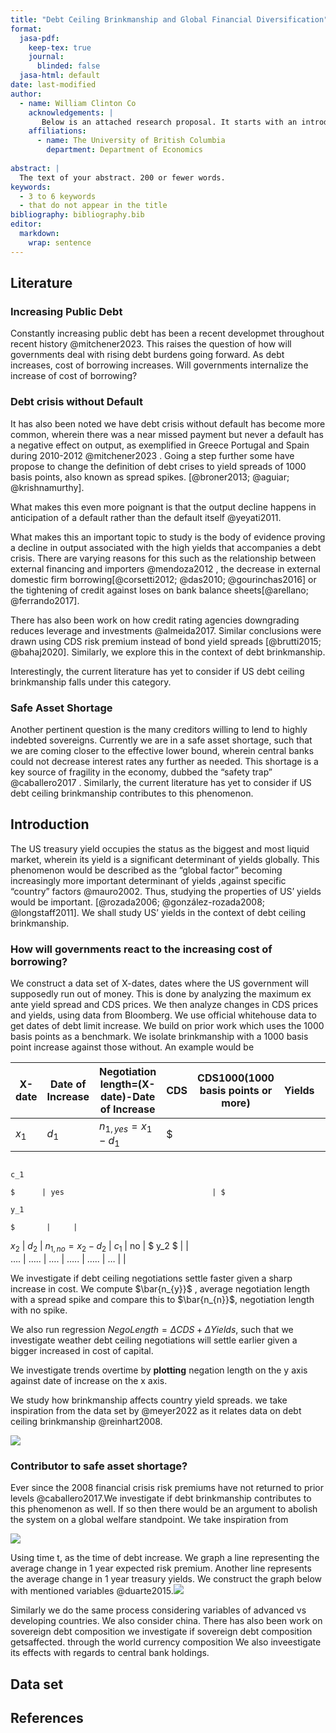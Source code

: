 ```yaml
---
title: "Debt Ceiling Brinkmanship and Global Financial Diversification"
format:
  jasa-pdf:
    keep-tex: true  
    journal:
      blinded: false
  jasa-html: default
date: last-modified
author:
  - name: William Clinton Co
    acknowledgements: | 
       Below is an attached research proposal. It starts with an introduction. Followed by relevant data sets along with proposed methodology. Lastly, a game theory model of debt ceiling brinkmanship is proposed. 
    affiliations:
      - name: The University of British Columbia
        department: Department of Economics
  
abstract: |
  The text of your abstract. 200 or fewer words.
keywords:
  - 3 to 6 keywords
  - that do not appear in the title
bibliography: bibliography.bib  
editor: 
  markdown: 
    wrap: sentence
---
```


## Literature  {#sec-l}

### Increasing Public Debt

Constantly increasing public debt has been a recent developmet throughout recent history @mitchener2023.
This raises the question of how will governments deal with rising debt burdens going forward.
As debt increases, cost of borrowing increases.
Will governments internalize the increase of cost of borrowing?

### Debt crisis without Default

It has also been noted we have debt crisis without default has become more common, wherein there was a near missed payment but never a default has a negative effect on output, as exemplified in Greece Portugal and Spain during 2010-2012 @mitchener2023 .
Going a step further some have propose to change the definition of debt crises to yield spreads of 1000 basis points, also known as spread spikes.
[@broner2013; @aguiar; @krishnamurthy].

What makes this even more poignant is that the output decline happens in anticipation of a default rather than the default itself @yeyati2011.

What makes this an important topic to study is the body of evidence proving a decline in output associated with the high yields that accompanies a debt crisis.
There are varying reasons for this such as the relationship between external financing and importers @mendoza2012 , the decrease in external domestic firm borrowing[@corsetti2012; @das2010; @gourinchas2016] or the tightening of credit against loses on bank balance sheets[@arellano; @ferrando2017].

There has also been work on how credit rating agencies downgrading reduces leverage and investments @almeida2017.
Similar conclusions were drawn using CDS risk premium instead of bond yield spreads [@brutti2015; @bahaj2020].
Similarly, we explore this in the context of debt brinkmanship.

Interestingly, the current literature has yet to consider if US debt ceiling brinkmanship falls under this category.

### Safe Asset Shortage

Another pertinent question is the many creditors willing to lend to highly indebted sovereigns.
Currently we are in a safe asset shortage, such that we are coming closer to the effective lower bound, wherein central banks could not decrease interest rates any further as needed.
This shortage is a key source of fragility in the economy, dubbed the "safety trap" @caballero2017 .
Similarly, the current literature has yet to consider if US debt ceiling brinkmanship contributes to this phenomenon.

## Introduction

The US treasury yield occupies the status as the biggest and most liquid market, wherein its yield is a significant determinant of yields globally.
This phenomenon would be described as the "global factor" becoming increasingly more important determinant of yields ,against specific "country" factors @mauro2002. Thus, studying the properties of US' yields would be important. \[@rozada2006; @gonzález-rozada2008; @longstaff2011\].
We shall study US' yields in the context of debt ceiling brinkmanship.

### How will governments react to the increasing cost of borrowing?

We construct a data set of X-dates, dates where the US government will supposedly run out of money.
This is done by analyzing the maximum ex ante yield spread and CDS prices.
We then analyze changes in CDS prices and yields, using data from Bloomberg.
We use official whitehouse data to get dates of debt limit increase.
We build on prior work which uses the 1000 basis points as a benchmark.
We isolate brinkmanship with a 1000 basis point increase against those without.
An example would be

| X-date | Date of Increase | Negotiation length=(X-date)-Date of Increase | CDS   | CDS1000(1000 basis points or more)  | Yields |     |
|---------|-----------|-------------|--------|--------------|------------|-------|
| $x_1$  | $d_1$            | $n_{1,yes}=x_1-d_1$                          | $     
                                                                            c_1    
                                                                            $      | yes                                 | $      
                                                                                                                          y_1     
                                                                                                                          $       |     |
| $x_2$  | $d_2$            | $n_{1,no}=x_2-d_2$                           | $c_1$ | no                                  | $      
                                                                                                                          y_2     
                                                                                                                          $       |     |
| ....   | .....            | ....                                         | ..... | .....                               | ...    |     |

We investigate if debt ceiling negotiations settle faster given a sharp increase in cost.
We compute $\bar{n_{y}}$ , average negotiation length with a spread spike and compare this to $\bar{n_{n}}$, negotiation length with no spike.

We also run regression $NegoLength=\Delta CDS+\Delta Yields$, such that we investigate weather debt ceiling negotiations will settle earlier given a bigger increased in cost of capital.

We investigate trends overtime by **plotting** negation length on the y axis against date of increase on the x axis.

We study how brinkmanship affects country yield spreads.
we take inspiration from the data set by @meyer2022 as it relates data on debt ceiling brinkmanship @reinhart2008.

![](style-guide/overtime_brink_2.png)

### Contributor to safe asset shortage?

Ever since the 2008 financial crisis risk premiums have not returned to prior levels @caballero2017.We investigate if debt brinkmanship contributes to this phenomenon as well.
If so then there would be an argument to abolish the system on a global welfare standpoint.
We take inspiration from

![](style-guide/1_year_ERP.png){#fig-first}

Using time t, as the time of debt increase.
We graph a line representing the average change in 1 year expected risk premium.
Another line represents the average change in 1 year treasury yields.
We construct the graph below with mentioned variables @duarte2015.![](style-guide/1_year_ERP_parallel_trends.jpeg)

Similarly we do the same process considering variables of advanced vs developing countries.
We also consider china.
There has also been work on sovereign debt composition we investigate if sovereign debt composition getsaffected.
through the world currency composition We also inveestigate its effects with regards to central bank holdings.

## Data set {#sec-dataset}

## References
